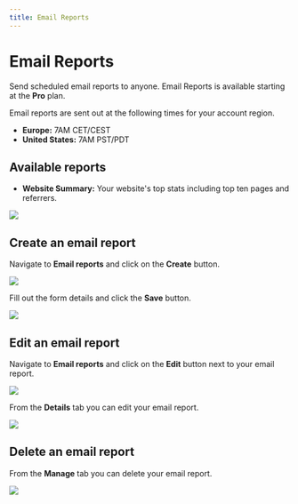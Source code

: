 ```yaml
---
title: Email Reports
---
```


# Email Reports

Send scheduled email reports to anyone. Email Reports is available starting at the **Pro** plan.

Email reports are sent out at the following times for your account region.

- **Europe:** 7AM CET/CEST
- **United States:** 7AM PST/PDT

## Available reports

- **Website Summary:** Your website's top stats including top ten pages and referrers.

<img src="https://content.umami.is/website/images/cloud/email-report-website-summary.png" />

## Create an email report

Navigate to **Email reports** and click on the **Create** button.

<img src="https://content.umami.is/website/images/cloud/email-report-create.png" />

Fill out the form details and click the **Save** button.

<img src="https://content.umami.is/website/images/cloud/email-report-create-form.png" />

## Edit an email report

Navigate to **Email reports** and click on the **Edit** button next to your email report.

<img src="https://content.umami.is/website/images/cloud/email-report-table.png" />

From the **Details** tab you can edit your email report.

<img src="https://content.umami.is/website/images/cloud/email-report-edit.png" />

## Delete an email report

From the **Manage** tab you can delete your email report.

<img src="https://content.umami.is/website/images/cloud/email-report-delete.png" />
